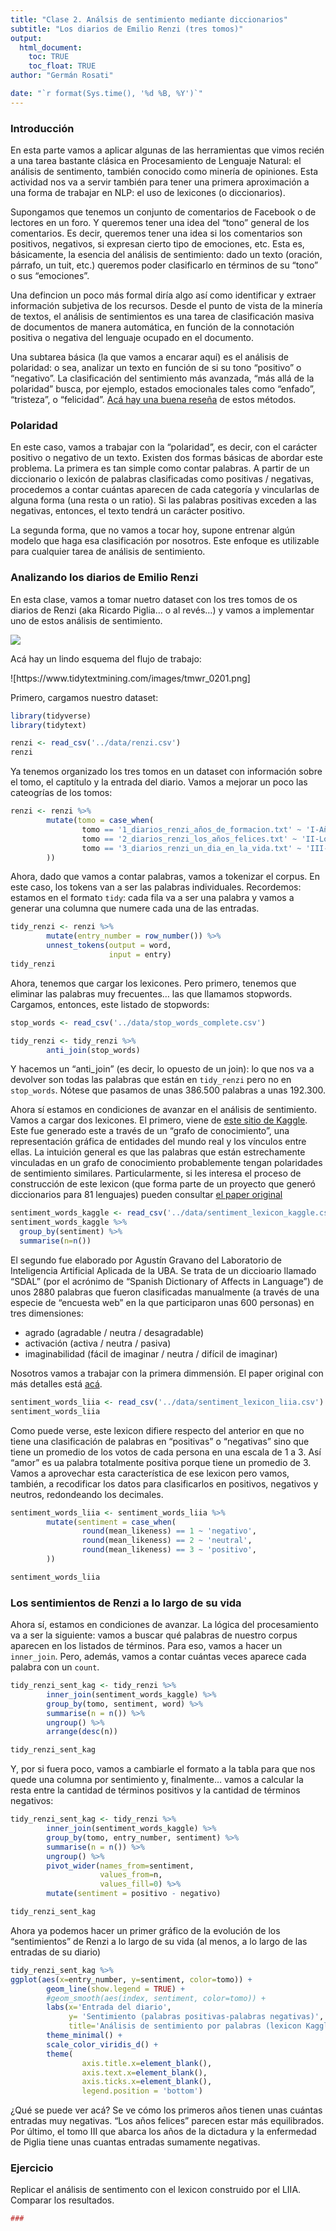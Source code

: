```yaml
---
title: "Clase 2. Análsis de sentimiento mediante diccionarios"
subtitle: "Los diarios de Emilio Renzi (tres tomos)"
output: 
  html_document:
    toc: TRUE
    toc_float: TRUE
author: "Germán Rosati"

date: "`r format(Sys.time(), '%d %B, %Y')`"
---
```


### Introducción
En esta parte vamos a aplicar algunas de las herramientas que vimos recién a una tarea bastante clásica en Procesamiento de Lenguaje Natural: el análisis de sentimento, también conocido como minería de opiniones. Esta actividad nos va a servir también para tener una primera aproximación a una forma de trabajar en NLP: el uso de lexicones (o diccionarios).

Supongamos que tenemos un conjunto de comentarios de Facebook o de lectores en un foro. Y queremos tener una idea del "tono" general de los comentarios. Es decir, queremos tener una idea si los comentarios son positivos, negativos, si expresan cierto tipo de emociones, etc. Esta es, básicamente, la esencia del análisis de sentimiento: dado un texto (oración, párrafo, un tuit, etc.) queremos poder clasificarlo en términos de su "tono" o sus "emociones".

Una defincion un poco más formal diría algo así como identificar y extraer información subjetiva de los recursos. Desde el punto de vista de la minería de textos, el análisis de sentimientos es una tarea de clasificación masiva de documentos de manera automática, en función de la connotación positiva o negativa del lenguaje ocupado en el documento.

Una subtarea básica (la que vamos a encarar aquí) es el análisis de polaridad: o sea, analizar un texto en función de si su tono "positivo" o "negativo". La clasificación del sentimiento más avanzada, "más allá de la polaridad" busca, por ejemplo, estados emocionales tales como "enfado", "tristeza", o "felicidad". [Acá hay una buena reseña](https://ieeexplore.ieee.org/document/6468032?arnumber=6468032) de estos métodos.

### Polaridad
En este caso, vamos a trabajar con la "polaridad", es decir, con el carácter positivo o negativo de un texto. Existen dos formas básicas de abordar este problema. La primera es tan simple como contar palabras. A partir de un diccionario o lexicón de palabras clasificadas como positivas / negativas, procedemos a contar cuántas aparecen de cada categoría y vincularlas de alguna forma (una resta o un ratio). Si las palabras positivas exceden a las negativas, entonces, el texto tendrá un carácter positivo.

La segunda forma, que no vamos a tocar hoy, supone entrenar algún modelo que haga esa clasificación por nosotros. Este enfoque es utilizable para cualquier tarea de análisis de sentimiento.

### Analizando los diarios de Emilio Renzi
En esta clase, vamos a tomar nuetro dataset con los tres tomos de os diarios de Renzi (aka Ricardo Piglia... o al revés...) y vamos a implementar uno de estos análisis de sentimiento.

![](../imgs/diarios.jpg)

Acá hay un lindo esquema del flujo de trabajo:

![https://www.tidytextmining.com/images/tmwr_0201.png]

Primero, cargamos nuestro dataset:
```r
library(tidyverse)
library(tidytext)
```

```r
renzi <- read_csv('../data/renzi.csv')
renzi
```

Ya tenemos organizado los tres tomos en un dataset con información sobre el tomo, el captítulo y la entrada del diario. Vamos a mejorar un poco las cateogrías de los tomos:

```r
renzi <- renzi %>%
        mutate(tomo = case_when(
                tomo == '1_diarios_renzi_años_de_formacion.txt' ~ 'I-Años de formación',
                tomo == '2_diarios_renzi_los_años_felices.txt' ~ 'II-Los años felices',
                tomo == '3_diarios_renzi_un_dia_en_la_vida.txt' ~ 'III-Un día en la vida',
        ))
```

Ahora, dado que vamos a contar palabras, vamos a tokenizar el corpus. En este caso, los tokens van a ser las palabras individuales. Recordemos: estamos en el formato `tidy`: cada fila va a ser una palabra y vamos a generar una columna que numere cada una de las entradas.

```r
tidy_renzi <- renzi %>%
        mutate(entry_number = row_number()) %>%
        unnest_tokens(output = word, 
                      input = entry)
tidy_renzi
```

Ahora, tenemos que cargar los lexicones. Pero primero, tenemos que eliminar las palabras muy frecuentes... las que llamamos stopwords. Cargamos, entonces, este listado de stopwords:

```r
stop_words <- read_csv('../data/stop_words_complete.csv')

tidy_renzi <- tidy_renzi %>%
        anti_join(stop_words)
```

Y hacemos un "anti_join" (es decir, lo opuesto de un join): lo que nos va a devolver son todas las palabras que están en `tidy_renzi` pero no en `stop_words`. Nótese que pasamos de unas 386.500 palabras a unas 192.300.

Ahora sí estamos en condiciones de avanzar en el análisis de sentimiento. Vamos a cargar dos lexicones. El primero, viene de [este sitio de Kaggle](https://www.kaggle.com/rtatman/sentiment-lexicons-for-81-languages). Este fue generado  este  a través de un "grafo de conocimiento", una representación gráfica de entidades del mundo real y los vínculos entre ellas. La intuición general es que las palabras que están estrechamente vinculadas en un grafo de conocimiento probablemente tengan polaridades de sentimiento similares. Particularmente, si les interesa el proceso de construcción de este lexicon (que forma parte de un proyecto que generó diccionarios para 81 lenguajes) pueden consultar [el paper original](https://aclanthology.org/P14-2063.pdf)

```r
sentiment_words_kaggle <- read_csv('../data/sentiment_lexicon_kaggle.csv')
sentiment_words_kaggle %>%
  group_by(sentiment) %>%
  summarise(n=n())
```

El segundo fue elaborado por Agustín Gravano del Laboratorio de Inteligencia Artificial Aplicada de la UBA. Se trata de un diccioario llamado "SDAL" (por el acrónimo de "Spanish Dictionary of Affects in Language") de unos 2880 palabras que fueron clasificadas manualmente (a través de una especie de "encuesta web" en la que participaron unas 600 personas) en tres dimensiones: 

- agrado (agradable / neutra / desagradable)
- activación (activa / neutra / pasiva)
- imaginabilidad (fácil de imaginar / neutra / difícil de imaginar)

Nosotros vamos a trabajar con la primera dimmensión.
El paper original con más detalles está [acá](https://bibliotecadigital.exactas.uba.ar/download/technicalreport/technicalreport_n00001.pdf).


```r
sentiment_words_liia <- read_csv('../data/sentiment_lexicon_liia.csv')
sentiment_words_liia
```

Como puede verse, este lexicon difiere respecto del anterior en que no tiene una clasificación de palabras en "positivas" o "negativas" sino que tiene un promedio de los votos de cada persona en una escala de 1 a 3. Así "amor" es ua palabra totalmente positiva porque tiene un promedio de 3. Vamos a aprovechar esta característica de ese lexicon pero vamos, también, a recodificar los datos para clasificarlos en positivos, negativos y neutros, redondeando los decimales.

```r
sentiment_words_liia <- sentiment_words_liia %>% 
        mutate(sentiment = case_when(
                round(mean_likeness) == 1 ~ 'negativo',
                round(mean_likeness) == 2 ~ 'neutral',
                round(mean_likeness) == 3 ~ 'positivo',
        ))

sentiment_words_liia
```

### Los sentimientos de Renzi a lo largo de su vida
Ahora sí, estamos en condiciones de avanzar. La lógica del procesamiento va a ser la siguiente: vamos a buscar qué palabras de nuestro corpus aparecen en los listados de términos. Para eso, vamos a hacer un `inner_join`. Pero, además, vamos a contar cuántas veces aparece cada palabra con un `count`.

```r
tidy_renzi_sent_kag <- tidy_renzi %>%
        inner_join(sentiment_words_kaggle) %>%
        group_by(tomo, sentiment, word) %>%
        summarise(n = n()) %>%
        ungroup() %>%
        arrange(desc(n))

tidy_renzi_sent_kag
```

Y, por si fuera poco, vamos a cambiarle el formato a la tabla para que nos quede una columna por sentimiento y, finalmente... vamos a calcular la resta entre la cantidad de términos positivos y la cantidad de términos negativos:

```r
tidy_renzi_sent_kag <- tidy_renzi %>%
        inner_join(sentiment_words_kaggle) %>%
        group_by(tomo, entry_number, sentiment) %>%
        summarise(n = n()) %>%
        ungroup() %>%
        pivot_wider(names_from=sentiment, 
                    values_from=n,
                    values_fill=0) %>%
        mutate(sentiment = positivo - negativo)

tidy_renzi_sent_kag
```

Ahora ya podemos hacer un primer gráfico de la evolución de los "sentimientos" de Renzi a lo largo de su vida (al menos, a lo largo de las entradas de su diario)

```r
tidy_renzi_sent_kag %>%
ggplot(aes(x=entry_number, y=sentiment, color=tomo)) +
        geom_line(show.legend = TRUE) +
        #geom_smooth(aes(index, sentiment, color=tomo)) +
        labs(x='Entrada del diario',
             y= 'Sentimiento (palabras positivas-palabras negativas)',
             title='Análisis de sentimiento por palabras (lexicon Kaggle)') +
        theme_minimal() +
        scale_color_viridis_d() +
        theme(
                axis.title.x=element_blank(),
                axis.text.x=element_blank(),
                axis.ticks.x=element_blank(),
                legend.position = 'bottom')
```

¿Qué se puede ver acá? Se ve cómo los primeros años tienen unas cuántas entradas muy negativas. "Los años felices" parecen estar más equilibrados. Por último, el tomo III que abarca los años de la dictadura y la enfermedad de Piglia tiene unas cuantas entradas sumamente negativas.

### Ejercicio
Replicar el análisis de sentimento con el lexicon construido por el LIIA. Comparar los resultados.

```r
###
```
